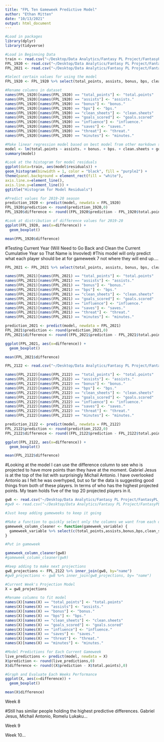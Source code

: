 ```yaml
---
title: "FPL Ten Gameweek Predictive Model"
author: "Ethan Mitten"
date: "10/13/2021"
output: html_document
---
```


```r
#Load in packages
library(dplyr)
library(tidyverse)
```

```r
#Load in Beginning Data
train <- read.csv("~/Desktop/Data Analytics/Fantasy PL Project/FantasyPL_Data/FPLTrainModel.csv")
FPL_1920 <- read.csv("~/Desktop/Data Analytics/Fantasy PL Project/FantasyPL_Data/2019-20/players_raw.csv")
FPL_2021 <- read.csv("~/Desktop/Data Analytics/Fantasy PL Project/FantasyPL_Data/2020-21/players_raw.csv")
```

```r
#Select certain values for using the model
FPL_1920 <- FPL_1920 %>% select(total_points, assists, bonus, bps, clean_sheets, goals_scored, influence, saves, threat, minutes)
```

```r
#Rename columns in dataset
names(FPL_1920)[names(FPL_1920) == "total_points"] <- "total.points"
names(FPL_1920)[names(FPL_1920) == "assists"] <- "assists."
names(FPL_1920)[names(FPL_1920) == "bonus"] <- "bonus."
names(FPL_1920)[names(FPL_1920) == "bps"] <- "bps."
names(FPL_1920)[names(FPL_1920) == "clean_sheets"] <- "clean.sheets"
names(FPL_1920)[names(FPL_1920) == "goals_scored"] <- "goals.scored"
names(FPL_1920)[names(FPL_1920) == "influence"] <- "influence."
names(FPL_1920)[names(FPL_1920) == "saves"] <- "saves."
names(FPL_1920)[names(FPL_1920) == "threat"] <- "threat."
names(FPL_1920)[names(FPL_1920) == "minutes"] <- "minutes."
```


```r
#Make linear regression model based on best model from other markdown sheet
model <- lm(total.points ~ assists. + bonus. + bps. + clean.sheets + goals.scored + influence. + saves. + threat. + minutes. , data = train)
summary(model)
```

```r
#Look at the histogram for model residuals
ggplot(data=train, aes(model$residuals)) +
geom_histogram(binwidth = 1, color = "black", fill = "purple2") +
theme(panel.background = element_rect(fill = "white"),
axis.line.x=element_line(),
axis.line.y=element_line()) +
ggtitle("Histogram for Model Residuals")
```


```r
#Predict values for 2019-20 season
prediction_1920 <- predict(model, newdata = FPL_1920)
FPL_1920$prediction <- round(prediction_1920,0)
FPL_1920$difference <- round((FPL_1920$prediction - FPL_1920$total.points),0)
```


```r
#Look at distribution of difference values for 2019-20
ggplot(FPL_1920, aes(x=difference)) +
  geom_boxplot()

mean(FPL_1920$difference)
```

#Testing Current Year (Will Need to Go Back and Clean the Current Cumulative Year so That Name is Invovled)
#This model will only predict what each player should be at for gameweek 7 not where they will end up....

```r
FPL_2021 <- FPL_2021 %>% select(total_points, assists, bonus, bps, clean_sheets, goals_scored, influence, saves, threat, minutes)
```

```r
names(FPL_2021)[names(FPL_2021) == "total_points"] <- "total.points"
names(FPL_2021)[names(FPL_2021) == "assists"] <- "assists."
names(FPL_2021)[names(FPL_2021) == "bonus"] <- "bonus."
names(FPL_2021)[names(FPL_2021) == "bps"] <- "bps."
names(FPL_2021)[names(FPL_2021) == "clean_sheets"] <- "clean.sheets"
names(FPL_2021)[names(FPL_2021) == "goals_scored"] <- "goals.scored"
names(FPL_2021)[names(FPL_2021) == "influence"] <- "influence."
names(FPL_2021)[names(FPL_2021) == "saves"] <- "saves."
names(FPL_2021)[names(FPL_2021) == "threat"] <- "threat."
names(FPL_2021)[names(FPL_2021) == "minutes"] <- "minutes."
```

```r
prediction_2021 <- predict(model, newdata = FPL_2021)
FPL_2021$prediction <- round(prediction_2021,0)
FPL_2021$difference <- round((FPL_2021$prediction - FPL_2021$total.points),0)
```


```r
ggplot(FPL_2021, aes(x=difference)) +
  geom_boxplot()

mean(FPL_2021$difference)
```

```r
FPL_2122 <- read.csv("~/Desktop/Data Analytics/Fantasy PL Project/FantasyPL_Data/FPLCurrentYearPredict.csv")
```

```r
names(FPL_2122)[names(FPL_2122) == "total_points"] <- "total.points"
names(FPL_2122)[names(FPL_2122) == "assists"] <- "assists."
names(FPL_2122)[names(FPL_2122) == "bonus"] <- "bonus."
names(FPL_2122)[names(FPL_2122) == "bps"] <- "bps."
names(FPL_2122)[names(FPL_2122) == "clean_sheets"] <- "clean.sheets"
names(FPL_2122)[names(FPL_2122) == "goals_scored"] <- "goals.scored"
names(FPL_2122)[names(FPL_2122) == "influence"] <- "influence."
names(FPL_2122)[names(FPL_2122) == "saves"] <- "saves."
names(FPL_2122)[names(FPL_2122) == "threat"] <- "threat."
names(FPL_2122)[names(FPL_2122) == "minutes"] <- "minutes."
```

```r
prediction_2122 <- predict(model, newdata = FPL_2122)
FPL_2122$prediction <- round(prediction_2122,0)
FPL_2122$difference <- round((FPL_2122$prediction - FPL_2122$total.points),0)
```


```r
ggplot(FPL_2122, aes(x=difference)) +
  geom_boxplot()

mean(FPL_2122$difference)
```

#Looking at the model I can use the difference column to see who is projected to have more points than they have at the moment. Gabriel Jesus is at the top of the list with surprisingly Michail Antonio. I have overlooked Antonio as I felt he was overhyped, but so far the data is suggesting good things from both of these players. In terms of who has the highest projected points. My team holds five of the top 20 projected players in it. 

```r
gw8 <- read.csv("~/Desktop/Data Analytics/Fantasy PL Project/FantasyPL_Data/2021-22/gw8.csv")
#gw9 <- read.csv("~/Desktop/Data Analytics/Fantasy PL Project/FantasyPL_Data/2021-22/gw9.csv")

#Just keep adding gameweeks to keep it going
```

```r
#Make a function to quickly select only the columns we want from each dataset
gameweek_column_cleaner <- function(gameweek_variable) {
  gameweek_variable %>% select(c(total_points,assists,bonus,bps,clean_sheets,goals_scored,influence,minutes,saves,threat,name)) 
}
```

```r
#Put in gameweek

gameweek_column_cleaner(gw8)
#gameweek_column_cleaner(gw9)
```

```r
#Keep adding to make next projections
gw8_projections <- FPL_2122 %>% inner_join(gw8, by="name")
#gw9_projections <- gw8 %>% inner_join(gw8_projections, by= "name")

#Current Week's Projection Model
X = gw8_projections
```

```r
#Rename columns to fit model
names(X)[names(X) == "total_points"] <- "total.points"
names(X)[names(X) == "assists"] <- "assists."
names(X)[names(X) == "bonus"] <- "bonus."
names(X)[names(X) == "bps"] <- "bps."
names(X)[names(X) == "clean_sheets"] <- "clean.sheets"
names(X)[names(X) == "goals_scored"] <- "goals.scored"
names(X)[names(X) == "influence"] <- "influence."
names(X)[names(X) == "saves"] <- "saves."
names(X)[names(X) == "threat"] <- "threat."
names(X)[names(X) == "minutes"] <- "minutes."
```

```r
#Model Predictions for Each Current Gameweek
live_predictions <- predict(model, newdata = X)
X$prediction <- round(live_predictions,0)
X$difference <- round((X$prediction - X$total.points),0)
```


```r
#Graph and Evaluate Each Weeks Performance
ggplot(X, aes(x=difference)) +
  geom_boxplot()

mean(X$difference)
```

Week 8

#Still has similar people holding the highest predictive differences. Gabriel Jesus, Michail Antonio, Romelu Lukaku...

Week 9


Week 10...
























